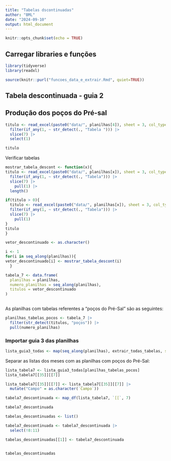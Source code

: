 ```yaml
---
title: "Tabelas dscontinuadas"
author: "BML"
date: "2024-09-10"
output: html_document
---
```


```r
knitr::opts_chunk$set(echo = TRUE)
```

## Carregar libraries e funções

```r
library(tidyverse)
library(readxl)
```

```r
source(knitr::purl("funcoes_data_e_extrair.Rmd", quiet=TRUE))
```

## Tabela descontinuada - guia 2

## Produção dos poços do Pré-sal 
```r
titulo <- read_excel(paste0("data/", planilhas[4]), sheet = 3, col_types = "text",  .name_repair = "unique_quiet") |> 
  filter(if_any(1, ~ str_detect(., "Tabela "))) |> 
  slice(7) |>
  select(1)

titulo
```
Verificar tabelas 

```r
mostrar_tabela_descont <- function(x){
titulo <- read_excel(paste0("data/", planilhas[x]), sheet = 3, col_types = "text",  .name_repair = "unique_quiet") |> 
  filter(if_any(1, ~ str_detect(., "Tabela"))) |> 
  slice(7) |> 
    pull(1) |> 
  length()

if(titulo > 0){
  titulo <- read_excel(paste0("data/", planilhas[x]), sheet = 3, col_types = "text",  .name_repair = "unique_quiet") |> 
  filter(if_any(1, ~ str_detect(., "Tabela"))) |> 
  slice(7) |> 
    pull(1)
}
titulo
}
```

```r
vetor_descontinuado <- as.character()

i <- 1
for(i in seq_along(planilhas)){
vetor_descontinuado[i] <- mostrar_tabela_descont(i)
  }

tabela_7 <- data.frame(
  planilhas = planilhas,
  numero_planilhas = seq_along(planilhas),
  titulos = vetor_descontinuado
)
 

```
As planilhas com tabelas referentes a "poços do Pré-Sal" são as seguintes:

```r
planilhas_tabelas_pocos <- tabela_7 |> 
  filter(str_detect(titulos, "poços")) |> 
  pull(numero_planilhas)
```

### Importar guia 3 das planilhas 

```r
lista_guia3_todas <- map(seq_along(planilhas), extrair_todas_tabelas, sheet = 3)
```

Separar as listas dos meses com as planilhas com poços do Pré-Sal:

```r
lista_tabela7 <- lista_guia3_todas[planilhas_tabelas_pocos]
lista_tabela7[[35]][[7]]
```
```r
lista_tabela7[[35]][[7]] <- lista_tabela7[[35]][[7]] |> 
  mutate("Campo" = as.character(`Campo`))
```


```r
tabela7_descontinuada <- map_df(lista_tabela7, `[[`, 7)

tabela7_descontinuada
```
```r

tabelas_descontinuadas <- list()

tabela7_descontinuada <- tabela7_descontinuada |> 
  select(!8:11)

tabelas_descontinuadas[[1]] <- tabela7_descontinuada


tabelas_descontinuadas
```

